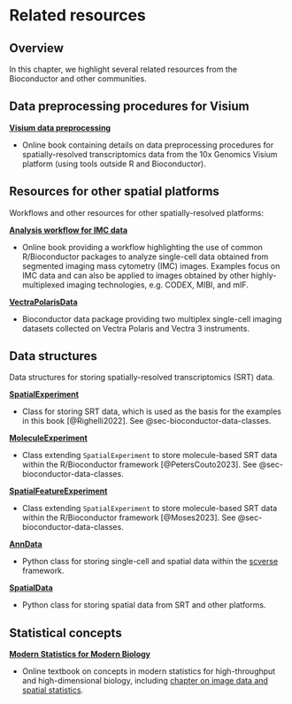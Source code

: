 # Related resources {#sec-related-resources}


## Overview

In this chapter, we highlight several related resources from the Bioconductor and other communities.



## Data preprocessing procedures for Visium

[**Visium data preprocessing**](https://lmweber.org/Visium-data-preprocessing/)

- Online book containing details on data preprocessing procedures for spatially-resolved transcriptomics data from the 10x Genomics Visium platform (using tools outside R and Bioconductor).



## Resources for other spatial platforms

Workflows and other resources for other spatially-resolved platforms:

[**Analysis workflow for IMC data**](https://bodenmillergroup.github.io/IMCDataAnalysis/)

- Online book providing a workflow highlighting the use of common R/Bioconductor packages to analyze single-cell data obtained from segmented imaging mass cytometry (IMC) images. Examples focus on IMC data and can also be applied to images obtained by other highly-multiplexed imaging technologies, e.g. CODEX, MIBI, and mIF.

[**VectraPolarisData**](https://bioconductor.org/packages/VectraPolarisData)

- Bioconductor data package providing two multiplex single-cell imaging datasets collected on Vectra Polaris and Vectra 3 instruments.



## Data structures

Data structures for storing spatially-resolved transcriptomics (SRT) data.

[**SpatialExperiment**](https://bioconductor.org/packages/SpatialExperiment)

- Class for storing SRT data, which is used as the basis for the examples in this book [@Righelli2022]. See @sec-bioconductor-data-classes.

[**MoleculeExperiment**](https://bioconductor.org/packages/MoleculeExperiment)

- Class extending `SpatialExperiment` to store molecule-based SRT data within the R/Bioconductor framework [@PetersCouto2023]. See @sec-bioconductor-data-classes.

[**SpatialFeatureExperiment**](https://bioconductor.org/packages/SpatialFeatureExperiment)

- Class extending `SpatialExperiment` to store molecule-based SRT data within the R/Bioconductor framework [@Moses2023]. See @sec-bioconductor-data-classes.

[**AnnData**](https://anndata.readthedocs.io/en/latest/)

- Python class for storing single-cell and spatial data within the [scverse](https://scverse.org/) framework.

[**SpatialData**](https://spatialdata.scverse.org/en/latest/)

- Python class for storing spatial data from SRT and other platforms.



## Statistical concepts

[**Modern Statistics for Modern Biology**](https://www.huber.embl.de//msmb/index.html)

- Online textbook on concepts in modern statistics for high-throughput and high-dimensional biology, including [chapter on image data and spatial statistics](https://www.huber.embl.de//msmb/Chap-Images.html).
